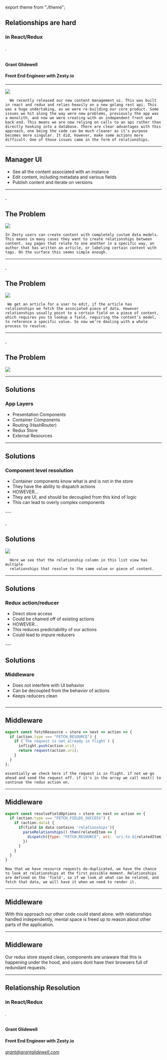
export theme from "./theme";

<Head>
  <title>Relationships are hard</title>
</Head>

## Relationships are hard

### in React/Redux

###### .

#### Grant Glidewell

#### Front End Engineer with Zesty.io

---

<Image src="mgrapp.png" size="fill" />

```notes
  We recently released our new content management ui. This was built in react and redux and relies heavily on a new golang rest api. This was a huge undertaking, as we were re-building our core product. Some issues we hit along the way were new problems, previously the app was a monolith, and now we were creating with an independent front and back end. This means we are now relying on calls to an api rather than directly hooking into a database. There are clear advantages with this approach, one being the code can be much cleaner as it’s purpose becomes more singular. It did, however, make some actions more difficult. One of those issues came in the form of relationships.

```

---

## Manager UI

<ul>
  <Appear>
    <li>See all the content associated with an instance</li>
    <li>Edit content, including metadata and various fields</li>
    <li>Publish content and iterate on versions</li>
  </Appear>
</ul>

---

#### .

## The Problem

<Image src="listview.png" size="80%" />

```notes
In Zesty users can create content with completely custom data models. This means in many cases they want to create relationships between content. say pages that relate to one another in a specific way, an author that has written an article, or labeling certain content with tags. On the surface this seems simple enough.
```

---

#### .

## The Problem

<Image src="relationship.png" size="60%" />

```notes
 We get an article for a user to edit, if the article has relationships we fetch the associated piece of data. However relationships usually point to a certain field on a piece of content, which requires you to lookup a field, requiring the content’s model, to reference a specific value. So now we’re dealing with a whole process to resolve.
```

---

#### .

## The Problem

<Image src="listview2.png" size="80%" />

---

## Solutions

### App Layers

<ul>
  <Appear>
    <li>Presentation Components</li>
    <li>Container Components</li>
    <li>Routing (HashRouter)</li>
    <li>Redux Store</li>
    <li>External Resources</li>
  </Appear>
</ul>

---

## Solutions

### Component level resolution

<ul>
  <Appear>
    <li>Container components know what is and is not in the store</li>
    <li>They have the ability to dispatch actions</li>
    <li style={{color:'orange'}}>HOWEVER...</li>
    <li style={{color:'red'}}>They are UI, and should be decoupled from this kind of logic</li>
    <li style={{color:'red'}}>This can lead to overly complex components</li>
  </Appear>
</ul>
---

#### .

## Solutions

<Image src="listview3.png" size="80%" />

```notes
  Here we see that the relationship column in this list view has multiple
  relationships that resolve to the same value or piece of content.
```

---

## Solutions

### Redux action/reducer

<ul>
  <Appear>
    <li>Direct store access</li>
    <li>Could be chained off of existing actions</li>
    <li style={{color:'orange'}}>HOWEVER...</li>
    <li style={{color:'red'}}>This reduces predictability of our actions</li>
    <li style={{color:'red'}}>Could lead to impure reducers</li>
  </Appear>
</ul>
---

## Solutions

### Middleware

<ul>
  <Appear>
    <li>Does not interfere with UI behavior</li>
    <li>Can be decoupled from the behavior of actions</li>
    <li>Keeps reducers clean</li>
  </Appear>
</ul>

```notes

```

---

## Middleware

```javascript
export const fetchResource = store => next => action => {
  if (action.type === "FETCH_RESOURCE") {
    if (`The request is not already in flight`) {
      inflight.push(action.uri);
      return request(action.uri);
    }
  }
};
```

```notes
essentially we check here if the request is in flight. if not we go ahead and send the request off. if it's in the array we call next() to continue the redux action on.
```

---

## Middleware

```javascript
export const resolveFieldOptions = store => next => action => {
  if (action.type === "FETCH_FIELDS_SUCCESS") {
    if (action.data) {
      if(field in data contains 'relationships'){
        parseRelationships().then(relatedItem => {
          dispatch({type: "FETCH_RESOURCE", uri: `uri.to.${relatedItem}`})
        })
      }
    }
  }
}
```

```notes
Now that we have resource requests de-duplicated, we have the chance to look at relationships at the first possible moment. Relationships are defined on the 'field', so if we look at what can be related, and fetch that data, we will have it when we need to render it.
```

---

## Middleware

With this approach our other code could stand alone.
with relationships handled independently, mental space is freed up to reason about other parts of the application.

---

## Middleware

Our redux store stayed clean, components are unaware that this is happening under the hood, and users dont have their browsers full of redundant requests.

---

## Relationship Resolution

### in React/Redux

###### .

#### Grant Glidewell

#### Front End Engineer with Zesty.io

###### grant@grantglidewell.com
